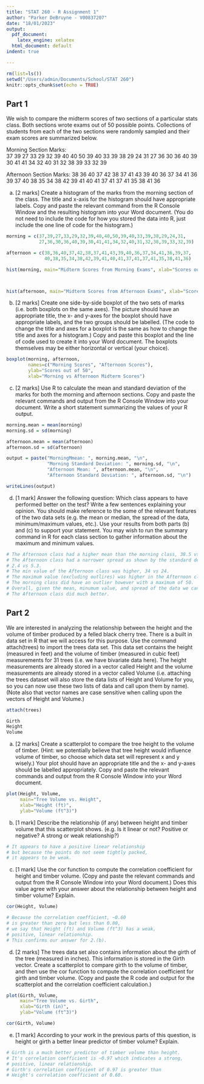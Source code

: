```yaml
---
title: "STAT 260 - R Assignment 1"
author: "Parker DeBruyne - V00837207"
date: "18/01/2023"
output:
  pdf_document:
    latex_engine: xelatex
  html_document: default
indent: true

---
```


```r
rm(list=ls())
setwd("/Users/admin/Documents/School/STAT 260")
knitr::opts_chunk$set(echo = TRUE)
```


<!-- Numerical Summaries -->
<!--  To find the mean of our bolt weight data, we enter the command: -->
<!-- mean(bolt.weight) -->
<!--  The commands var(bolt.weight) and sd(bolt.weight) give us the sample variance -->
<!-- and sample standard deviation (respectively) for our weight observations. -->
<!--  The command cor(bolt.weight,bolt.length) returns the sample correlation coefficient for the bivariate bolt data. -->

<!-- hist(bolt.weight) -->
<!-- hist(bolt.weight, main=“Bolt Study”, xlab=“weight of bolts (in g)”) -->
<!-- boxplot(bolt.weight, odd.numbers, names=c(“bolts”,“odd numbers”)) -->
<!-- summary(bolt.weight)  -->

<!-- scatter plot -->
<!-- plot(bolt.weight,bolt.length, main = “Bolt Study”, xlab = “Weight (g)”, -->
<!-- ylab = “Length (cm)”) -->


## Part 1 

We wish to compare the midterm scores of two sections of a particular stats class. Both sections wrote exams out of 50 possible points. Collections of students from each of the two sections were randomly sampled and their exam scores are summarized below.\

Morning Section Marks:\
37 39 27 33 29 32 39 40 40 50
39 40 33 39 38 29 24 31 27 36
30 36 40 39 30 41 41 34 32 40
31 32 38 39 33 32 39

Afternoon Section Marks:
38 36 40 37 42 38 37 41 43 39
40 36 37 34 41 36 39 37 40 38
35 34 38 42 39 41 40 41 37 41
37 41 35 38 41 36\


(a) [2 marks] Create a histogram of the marks from the morning section of the class. The title and x-axis for the histogram should have appropriate labels. Copy and paste the relevant command from the R Console Window and the resulting histogram into your Word document. (You do not need to include the code for how you stored the data into R, just include the one line of code for the histogram.)

```r
morning = c(37,39,27,33,29,32,39,40,40,50,39,40,33,39,38,29,24,31,
            27,36,30,36,40,39,30,41,41,34,32,40,31,32,38,39,33,32,39)

afternoon = c(38,36,40,37,42,38,37,41,43,39,40,36,37,34,41,36,39,37,
              40,38,35,34,38,42,39,41,40,41,37,41,37,41,35,38,41,36)

hist(morning, main="Midterm Scores from Morning Exams", xlab="Scores out of 50 marks")



hist(afternoon, main="Midterm Scores from Afternoon Exams", xlab="Scores out of 50 marks")

```

(b) [2 marks] Create one side-by-side boxplot of the two sets of marks (i.e. both boxplots on the same axes). The picture should have an appropriate title, the x- and y-axes for the boxplot should have appropriate labels, and the two groups should be labelled. (The code to change the title and axes for a boxplot is the same as how to change the title and axes for a histogram.) Copy and paste this boxplot and the line of code used to create it into your Word document. The boxplots themselves may be either horizontal or vertical (your choice).
```r
boxplot(morning, afternoon, 
        names=c("Morning Scores", "Afternoon Scores"),
        ylab="Scores out of 50",
        xlab="Morning vs Afternoon Midterm Scores")
```

(c) [2 marks] Use R to calculate the mean and standard deviation of the marks for both the morning and afternoon sections. Copy and paste the relevant commands and output from the R Console Window into your document. Write a short statement summarizing the values of your R output.
```r
morning.mean = mean(morning)
morning.sd = sd(morning)

afternoon.mean = mean(afternoon)
afternoon.sd = sd(afternoon)

output = paste("MorningMmean: ", morning.mean, "\n",
               "Morning Standard Deviation: ", morning.sd, "\n",
               "Afternoon Mean: ", afternoon.mean, "\n",
               "Afternoon Standard Deviation: ", afternoon.sd, "\n")

writeLines(output)
```


(d) [1 mark] Answer the following question: Which class appears to have performed better on the test? Write a few sentences explaining your opinion. You should make reference to the some of the relevant features of the two data sets (e.g. the mean or median, the spread of the data, minimum/maximum values, etc.). Use your results from both parts (b) and (c) to support your statement. You may wish to run the summary command in R for each class section to gather information about the maximum and minimum values.

```r
# The Afternoon class had a higher mean than the morning class, 38.5 vs 35.4.
# The Afternoon class had a narrower spread as shown by the standard deviation,
# 2.4 vs 5.3.
# The min value of the Afternoon class was higher, 34 vs 24.
# The maximum value (excluding outlires) was higher in the Afternoon class, 43 vs 41.
# The morning class did have an outlier however with a maximum of 50.
# Overall, given the mean, minumum value, and spread of the data we can conclude that 
# The Afternoon class did much better.
```


## Part 2 

We are interested in analyzing the relationship between the height and the volume of timber produced by a felled black cherry tree. There is a built in data set in R that we will access for this purpose. Use the command attach(trees) to import the trees data set. This data set contains the height (measured in feet) and the volume of timber (measured in cubic feet) measurements for 31 trees (i.e. we have bivariate data here). The height measurements are already stored in a vector called Height and the volume measurements are already stored in a vector called Volume (i.e. attaching the trees dataset will also store the data lists of Height and Volume for you, so you can now use these two lists of data and call upon them by name). (Note also that vector names are case sensitive when calling upon the vectors of Height and Volume.)

```r
attach(trees)

Girth
Height
Volume
```

(a) [2 marks] Create a scatterplot to compare the tree height to the volume of timber. (Hint: we potentially believe that tree height would influence volume of timber, so choose which data set will represent x and y wisely.) Your plot should have an appropriate title and the x- and y-axes should be labelled appropriately. Copy and paste the relevant commands and output from the R Console Window into your Word document.
```r
plot(Height, Volume,
     main="Tree Volume vs. Height",
     xlab="Height (ft)",
     ylab="Volume (ft^3)")
```

(b) [1 mark] Describe the relationship (if any) between height and timber volume that this scatterplot shows. (e.g. Is it linear or not? Positive or negative? A strong or weak relationship?)

```r
# It appears to have a positive linear relationship 
# but because the points do not seem tightly packed, 
# it appears to be weak.
```

(c) [1 mark] Use the cor function to compute the correlation coefficient for height and timber volume. (Copy and paste the relevant commands and output from the R Console Window into your Word document.) Does this value agree with your answer about the relationship between height and timber volume? Explain.
```r
cor(Height, Volume)

# Because the correlation coefficient, ~0.60
# is greater than zero but less than 0.80, 
# we say that Height (ft) and Volume (ft^3) has a weak, 
# positive, linear relationship.
# This confirms our answer for 2.(b).
```

(d) [2 marks] The trees data set also contains information about the girth of the tree (measured in inches). This information is stored in the Girth vector. Create a scatterplot to compare girth to the volume of timber, and then use the cor function to compute the correlation coefficient for girth and timber volume. (Copy and paste the R code and output for the scatterplot and the correlation coefficient calculation.)
```r
plot(Girth, Volume,
     main="Tree Volume vs. Girth",
     xlab="Girth (in)",
     ylab="Volume (ft^3)")

cor(Girth, Volume)
```

(e) [1 mark] According to your work in the previous parts of this question, is height or girth a better linear predictor of timber volume? Explain.
```r
# Girth is a much better predictor of timber volume than height.
# It's correlation coefficient is ~0.97 which indicates a strong,
# positive, linear relationship. 
# Girth's correlation coefficient of 0.97 is greater than 
# Height's correlation coefficient of 0.60.
```


